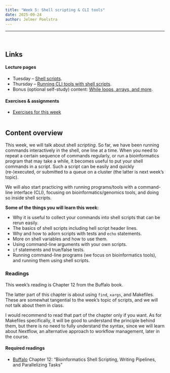 ```yaml
---
title: "Week 5: Shell scripting & CLI tools"
date: 2025-09-24
author: Jelmer Poelstra
---
```


---------

<br>

## Links

#### Lecture pages

- Tuesday -- [Shell scripts](w5_1_scripts.qmd).
- Thursday -- [Running CLI tools with shell scripts](w5_2_cli-tools.qmd).
- Bonus (optional self-study) content:
  [While loops, arrays, and more](w5_3_bonus.qmd).

#### Exercises & assignments

- [Exercises for this week](w5_exercises.qmd)

<hr style="height:1pt; visibility:hidden;" />

## Content overview

This week, we will talk about shell *scripting*.
So far, we have been running commands interactively in the shell, one line at a time.
When you need to repeat a certain sequence of commands regularly,
or run a bioinformatics program that may take a while,
it becomes useful to put your shell commands in a script.
Such a script can be easily and quickly (re-)executed,
or submitted to a queue on a cluster (the latter is next week's topic).

We will also start practicing with running programs/tools with a command-line
interface (CLI), focusing on bioinformatics/genomics tools,
and doing so inside shell scripts.

**Some of the things you will learn this week:**

- Why it is useful to collect your commands into shell scripts that can be rerun easily.
- The basics of shell scripts including hell script header lines.
- Why and how to adorn scripts with tests and `echo` statements.
- More on shell variables and how to use them.
- Using command-line arguments with your own scripts.
- `if` statements and true/false tests.
- Running command-line programs (we focus on bioinformatics tools),
  and running them using shell scripts.

### Readings

This week's reading is Chapter 12 from the Buffalo book.

The latter part of this chapter is about using `find`, `xargs`, and Makefiles.
These are somewhat tangential to the week's topic of scripts,
and we will not talk about them in class.

I would recommend to read that part of the chapter only if you want.
As for Makefiles specifically, it will be good to understand the principle behind them,
but there is no need to fully understand the syntax,
since we will learn about Nextflow, an alternative approach to workflow management,
later in the course.

#### Required readings

- [Buffalo](https://library.ohio-state.edu/record=b9490023~S7)
  Chapter 12: "Bioinformatics Shell Scripting, Writing Pipelines, and Parallelizing Tasks"
